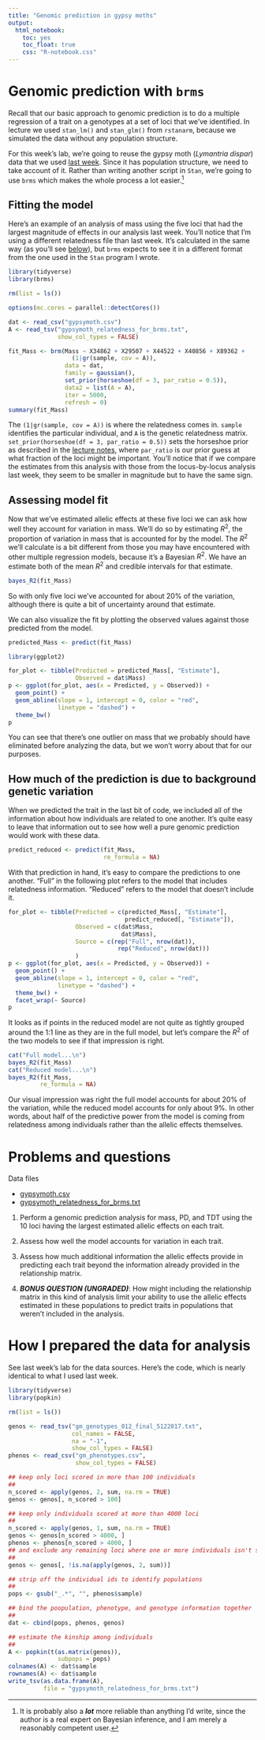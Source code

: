 ```yaml
---
title: "Genomic prediction in gypsy moths"
output: 
  html_notebook:
    toc: yes
    toc_float: true
    css: "R-notebook.css"
---
```


# Genomic prediction with `brms`

Recall that our basic approach to genomic prediction is to do a multiple regression of a trait on a genotypes at a set of loci that we've identified. In lecture we used `stan_lm()` and `stan_glm()` from `rstanarm`, because we simulated the data without any population structure.

For this week's lab, we're going to reuse the gypsy moth (_Lymantria dispar_) data that we used [last week](http://darwin.eeb.uconn.edu/eeb348-resources/Lab13.nb.html). Since it has population structure, we need to take account of it. Rather than writing another script in `Stan`, we're going to use `brms` which makes the whole process a lot easier.^[It is probably also a ***lot*** more reliable than anything I'd write, since the author is a real expert on Bayesian inference, and I am merely a reasonably competent user.]

## Fitting the model

Here's an example of an analysis of mass using the five loci that had the largest magnitude of effects in our analysis last week. You'll notice that I'm using a different relatedness file than last week. It's calculated in the same way (as you'll see [below](#how-i-prepared-the-data-for-analysis)), but `brms` expects to see it in a different format from the one used in the `Stan` program I wrote.

```r
library(tidyverse)
library(brms)

rm(list = ls())

options(mc.cores = parallel::detectCores())

dat <- read_csv("gypsymoth.csv")
A <- read_tsv("gypsymoth_relatedness_for_brms.txt",
              show_col_types = FALSE)

fit_Mass <- brm(Mass ~ X34862 + X29507 + X44522 + X40856 + X89362 + 
                  (1|gr(sample, cov = A)),
                data = dat,
                family = gaussian(),
                set_prior(horseshoe(df = 3, par_ratio = 0.5)),
                data2 = list(A = A),
                iter = 5000,
                refresh = 0)  
summary(fit_Mass)
```

The `(1|gr(sample, cov = A))` is where the relatedness comes in. `sample` identifies the particular individual, and `A` is the genetic relatedness matrix. `set_prior(horseshoe(df = 3, par_ratio = 0.5))` sets the horseshoe prior as described in the [lecture notes](http://darwin.eeb.uconn.edu/eeb348-notes/genomic-prediction.html), where `par_ratio` is our prior guess at what fraction of the loci might be important. You'll notice that if we compare the estimates from this analysis with those from the locus-by-locus analysis last week, they seem to be smaller in magnitude but to have the same sign.

## Assessing model fit

Now that we've estimated allelic effects at these five loci we can ask how well they account for variation in mass. We'll do so by estimating $R^2$, the proportion of variation in mass that is accounted for by the model. The $R^2$ we'll calculate is a bit different from those you may have encountered with other multiple regression models, because it's a Bayesian $R^2$. We have an estimate both of the mean $R^2$ and credible intervals for that estimate.

```r
bayes_R2(fit_Mass)
```

So with only five loci we've accounted for about 20% of the variation, although there is quite a bit of uncertainty around that estimate.

We can also visualize the fit by plotting the observed values against those predicted from the model.

```r
predicted_Mass <- predict(fit_Mass)

library(ggplot2)

for_plot <- tibble(Predicted = predicted_Mass[, "Estimate"],
                   Observed = dat$Mass)
p <- ggplot(for_plot, aes(x = Predicted, y = Observed)) +
  geom_point() +
  geom_abline(slope = 1, intercept = 0, color = "red", 
              linetype = "dashed") +
  theme_bw()
p
```

You can see that there's one outlier on mass that we probably should have eliminated before analyzing the data, but we won't worry about that for our purposes.

## How much of the prediction is due to background genetic variation

When we predicted the trait in the last bit of code, we included all of the information about how individuals are related to one another. It's quite easy to leave that information out to see how well a pure genomic prediction would work with these data.

```r
predict_reduced <- predict(fit_Mass, 
                           re_formula = NA)
```

With that prediction in hand, it's easy to compare the predictions to one another. "Full" in the following plot refers to the model that includes relatedness information. "Reduced" refers to the model that doesn't include it.

```r
for_plot <- tibble(Predicted = c(predicted_Mass[, "Estimate"],
                                 predict_reduced[, "Estimate"]),
                   Observed = c(dat$Mass,
                                dat$Mass),
                   Source = c(rep("Full", nrow(dat)), 
                               rep("Reduced", nrow(dat)))
                   )
p <- ggplot(for_plot, aes(x = Predicted, y = Observed)) +
  geom_point() +
  geom_abline(slope = 1, intercept = 0, color = "red", 
              linetype = "dashed") +
  theme_bw() +
  facet_wrap(~ Source)
p
```

It looks as if points in the reduced model are not quite as tightly grouped around the 1:1 line as they are in the full model, but let's compare the $R^2$ of the two models to see if that impression is right.

```r
cat("Full model...\n")
bayes_R2(fit_Mass)
cat("Reduced model...\n")
bayes_R2(fit_Mass, 
         re_formula = NA)
```

Our visual impression was right the full model accounts for about 20% of the variation, while the reduced model accounts for only about 9%. In other words, about half of the predictive power from the model is coming from relatedness among individuals rather than the allelic effects themselves.

# Problems and questions

Data files

- [gypsymoth.csv](http://darwin.eeb.uconn.edu/eeb348-resources/gypsymoth.csv)
- [gypsymoth_relatedness_for_brms.txt](http://darwin.eeb.uconn.edu/eeb348-resources/gypsymoth_relatedness_for_brms.txt)

1. Perform a genomic prediction analysis for mass, PD, and TDT using the 10 loci having the largest estimated allelic effects on each trait.

2. Assess how well the model accounts for variation in each trait.

3. Assess how much additional information the allelic effects provide in predicting each trait beyond the information already provided in the relationship matrix.

4. ***BONUS QUESTION (UNGRADED)***: How might including the relationship matrix in this kind of analysis limit your ability to use the allelic effects estimated in these populations to predict traits in populations that weren't included in the analysis.

# How I prepared the data for analysis

See last week's lab for the data sources. Here's the code, which is nearly identical to what I used last week.

```r
library(tidyverse)
library(popkin)

rm(list = ls())

genos <- read_tsv("gm_genotypes_012_final_5122017.txt",
                  col_names = FALSE,
                  na = "-1",
                  show_col_types = FALSE)
phenos <- read_csv("gm_phenotypes.csv",
                   show_col_types = FALSE)

## keep only loci scored in more than 100 individuals
##
n_scored <- apply(genos, 2, sum, na.rm = TRUE)
genos <- genos[, n_scored > 100]

## keep only individuals scored at more than 4000 loci
##
n_scored <- apply(genos, 1, sum, na.rm = TRUE)
genos <- genos[n_scored > 4000, ]
phenos <- phenos[n_scored > 4000, ]
## and exclude any remaining loci where one or more individuals isn't scored
##
genos <- genos[, !is.na(apply(genos, 2, sum))]

## strip off the individual ids to identify populations
##
pops <- gsub("_.*", "", phenos$sample)

## bind the poopulation, phenotype, and genotype information together
##
dat <- cbind(pops, phenos, genos)

## estimate the kinship among individuals
##
A <- popkin(t(as.matrix(genos)), 
              subpops = pops)
colnames(A) <- dat$sample
rownames(A) <- dat$sample
write_tsv(as.data.frame(A),
          file = "gypsymoth_relatedness_for_brms.txt")
```